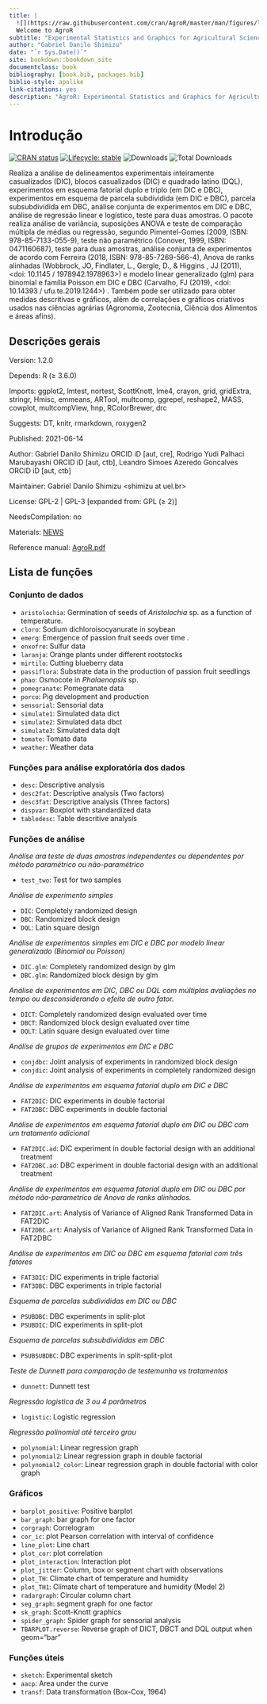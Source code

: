 ```yaml
--- 
title: |
  ![](https://raw.githubusercontent.com/cran/AgroR/master/man/figures/logo.png)
  Welcome to AgroR
subtitle: "Experimental Statistics and Graphics for Agricultural Sciences"
author: "Gabriel Danilo Shimizu"
date: "`r Sys.Date()`"
site: bookdown::bookdown_site
documentclass: book
bibliography: [book.bib, packages.bib]
biblio-style: apalike
link-citations: yes
description: "AgroR: Experimental Statistics and Graphics for Agricultural Sciences"
---
```


# Introdução

[![CRAN status](https://www.r-pkg.org/badges/version-ago/AgroR)](https://CRAN.R-project.org/package=AgroR)
[![Lifecycle: stable](https://img.shields.io/badge/lifecycle-stable-brightgreen.svg)](https://lifecycle.r-lib.org/articles/stages.html#stable-1)
![Downloads](http://cranlogs.r-pkg.org/badges/AgroR)
![Total Downloads](https://cranlogs.r-pkg.org/badges/grand-total/AgroR)

Realiza a análise de delineamentos experimentais inteiramente casualizados (DIC), blocos casualizados (DIC) e quadrado latino (DQL), experimentos em esquema fatorial duplo e triplo (em DIC e DBC), experimentos em esquema de parcela subdividida (em DIC e DBC), parcela subsubdividida em DBC, análise conjunta de experimentos em DIC e DBC, análise de regressão linear e logístico, teste para duas amostras. O pacote realiza análise de variância, suposições ANOVA e teste de comparação múltipla de médias ou regressão, segundo Pimentel-Gomes (2009, ISBN: 978-85-7133-055-9), teste não paramétrico (Conover, 1999, ISBN: 0471160687), teste para duas amostras, análise conjunta de experimentos de acordo com Ferreira (2018, ISBN: 978-85-7269-566-4), Anova de ranks alinhadas (Wobbrock, JO, Findlater, L., Gergle, D., & Higgins , JJ (2011), <doi: 10.1145 / 1978942.1978963>) e modelo linear generalizado (glm) para binomial e família Poisson em DIC e DBC (Carvalho, FJ (2019), <doi: 10.14393 / ufu.te.2019.1244>) . Também pode ser utilizado para obter medidas descritivas e gráficos, além de correlações e gráficos criativos usados nas ciências agrárias (Agronomia, Zootecnia, Ciência dos Alimentos e áreas afins). 

## Descrições gerais

Version: 1.2.0

Depends: R (≥ 3.6.0)

Imports: ggplot2, lmtest, nortest, ScottKnott, lme4, crayon, grid, gridExtra, stringr, Hmisc, emmeans, ARTool, multcomp, ggrepel, reshape2, MASS, cowplot, multcompView, hnp, RColorBrewer, drc

Suggests: DT, knitr, rmarkdown, roxygen2

Published: 2021-06-14

Author:	Gabriel Danilo Shimizu ORCID iD [aut, cre], Rodrigo Yudi Palhaci Marubayashi ORCID iD [aut, ctb], Leandro Simoes Azeredo Goncalves ORCID iD [aut, ctb]

Maintainer: Gabriel Danilo Shimizu <shimizu at uel.br>

License: GPL-2 | GPL-3 [expanded from: GPL (≥ 2)]

NeedsCompilation: no

Materials: [NEWS](https://cran.r-project.org/web/packages/AgroR/news/news.html)

Reference manual:	[AgroR.pdf](https://cran.r-project.org/web/packages/AgroR/AgroR.pdf)

## Lista de funções

### Conjunto de dados

 - `aristolochia`: Germination of seeds of _Aristolochia_ sp. as a function of temperature.
 - `cloro`: Sodium dichloroisocyanurate in soybean
 - `emerg`: Emergence of passion fruit seeds over time .
 - `enxofre`: Sulfur data
 - `laranja`: Orange plants under different rootstocks
 - `mirtilo`: Cutting blueberry data
 - `passiflora`: Substrate data in the production of passion fruit seedlings
 - `phao`: Osmocote in *Phalaenopsis* sp.
 - `pomegranate`: Pomegranate data
 - `porco`: Pig development and production
 - `sensorial`: Sensorial data
 - `simulate1`: Simulated data dict
 - `simulate2`: Simulated data dbct
 - `simulate3`: Simulated data dqlt
 - `tomate`: Tomato data
 - `weather`: Weather data

### Funções para análise exploratória dos dados

 - `desc`: Descriptive analysis
 - `desc2fat`: Descriptive analysis (Two factors)
 - `desc3fat`: Descriptive analysis (Three factors)
 - `dispvar`: Boxplot with standardized data
 - `tabledesc`: Table descritive analysis

### Funções de análise

*Análise ara teste de duas amostras independentes ou dependentes por método paramétrico ou não-paramétrico*

 - `test_two`: Test for two samples

*Análise de experimento simples*

 - `DIC`: Completely randomized design
 - `DBC`: Randomized block design
 - `DQL`: Latin square design
 
*Análise de experimentos simples em DIC e DBC por modelo linear generalizado (Binomial ou Poisson)*

 - `DIC.glm`: Completely randomized design by glm
 - `DBC.glm`: Randomized block design by glm

*Análise de experimentos em DIC, DBC ou DQL com múltiplas avaliações no tempo ou desconsiderando o efeito de outro fator.*

 - `DICT`: Completely randomized design evaluated over time
 - `DBCT`: Randomized block design evaluated over time
 - `DQLT`: Latin square design evaluated over time
 
*Análise de grupos de experimentos em DIC e DBC*

 - `conjdbc`: Joint analysis of experiments in randomized block design
 - `conjdic`: Joint analysis of experiments in completely randomized design
 
*Análise de experimentos em esquema fatorial duplo em DIC e DBC*

 - `FAT2DIC`: DIC experiments in double factorial
 - `FAT2DBC`: DBC experiments in double factorial
 
*Análise de experimentos em esquema fatorial duplo em DIC ou DBC com um tratamento adicional*

 - `FAT2DIC.ad`: DIC experiment in double factorial design with an additional treatment
 - `FAT2DBC.ad`: DBC experiment in double factorial design with an additional treatment
 
*Análise de experimentos em esquema fatorial duplo em DIC ou DBC por método não-parametrico de Anova de ranks alinhados.*

 - `FAT2DIC.art`: Analysis of Variance of Aligned Rank Transformed Data in FAT2DIC
 - `FAT2DBC.art`: Analysis of Variance of Aligned Rank Transformed Data in FAT2DBC

*Análise de experimentos em DIC ou DBC em esquema fatorial com três fatores*

 - `FAT3DIC`: DIC experiments in triple factorial
 - `FAT3DBC`: DBC experiments in triple factorial

*Esquema de parcelas subdivididas em DIC ou DBC*

 - `PSUBDBC`: DBC experiments in split-plot
 - `PSUBDIC`: DIC experiments in split-plot

*Esquema de parcelas subsubdivididas em DBC*

 - `PSUBSUBDBC`: DBC experiments in split-split-plot
 
*Teste de Dunnett para comparação de testemunha vs tratamentos*
 
 - `dunnett`: Dunnett test

*Regressão logistica de 3 ou 4 parâmetros*

 - `logistic`: Logistic regression
 
*Regressão polinomial até terceiro grau*

 - `polynomial`: Linear regression graph
 - `polynomial2`: Linear regression graph in double factorial
 - `polynomial2_color`: Linear regression graph in double factorial with color graph

### Gráficos

 - `barplot_positive`: Positive barplot
 - `bar_graph`: bar graph for one factor
 - `corgraph`: Correlogram
 - `cor_ic`: plot Pearson correlation with interval of confidence
 - `line_plot`: Line chart
 - `plot_cor`: plot correlation
 - `plot_interaction`: Interaction plot
 - `plot_jitter`: Column, box or segment chart with observations
 - `plot_TH`: Climate chart of temperature and humidity
 - `plot_TH1`: Climate chart of temperature and humidity (Model 2)
 - `radargraph`: Circular column chart
 - `seg_graph`: segment graph for one factor
 - `sk_graph`: Scott-Knott graphics
 - `spider_graph`: Spider graph for sensorial analysis
 - `TBARPLOT.reverse`: Reverse graph of DICT, DBCT and DQL output when geom="bar"

### Funções úteis

 - `sketch`: Experimental sketch
 - `aacp`: Area under the curve
 - `transf`: Data transformation (Box-Cox, 1964)
